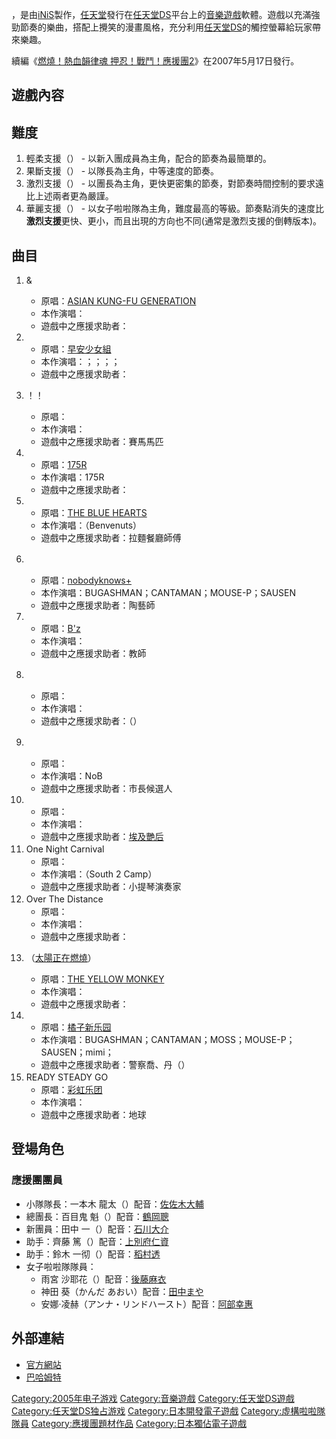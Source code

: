 {{expand|time=2014-05-06T02:09:35+00:00}}

{{noteTA
| G1=Games
}}
{{Infobox VG
| title = 押忍！戰鬥！應援團
| japanese = 押忍！闘え！応援団
| image = 
| developer = [[iNiS|iNiS]]
| publisher = [[任天堂|任天堂]]
| designer =
| engine =
| released = {{vgrelease|JP|2005年7月28日}}
| genre = [[音樂遊戲|音樂遊戲]]
| modes = [[单人游戏|单人游戏]]、[[多人游戏|多人游戏]]
| platforms = [[任天堂DS|任天堂DS]]
}}

{{vgname|押忍！戰鬥！應援團|ja=押忍！闘え！応援団}}，是由[[iNiS|iNiS]]製作，[[任天堂|任天堂]]發行在[[任天堂DS|任天堂DS]]平台上的[[音樂遊戲|音樂遊戲]]軟體。遊戲以充滿強勁節奏的樂曲，搭配上攪笑的漫畫風格，充分利用[[任天堂DS|任天堂DS]]的觸控螢幕給玩家帶來樂趣。

續編《[[燃燒！熱血韻律魂_押忍！戰鬥！應援團2|燃燒！熱血韻律魂 押忍！戰鬥！應援團2]]》在2007年5月17日發行。

== 遊戲內容 ==

== 難度 ==

# 輕柔支援（{{lang|ja|気軽に応援}}） - 以新入團成員'''{{lang|ja|田中 一}}'''為主角，配合的節奏為最簡單的。
# 果斷支援（{{lang|ja|果敢に応援}}） - 以隊長'''{{lang|ja|一本木 龍太}}'''為主角，中等速度的節奏。
# 激烈支援（{{lang|ja|激烈に応援}}） - 以團長'''{{lang|ja|百目鬼 魁}}'''為主角，更快更密集的節奏，對節奏時間控制的要求遠比上述兩者更為嚴謹。
# 華麗支援（{{lang|ja|華麗に応援}}） - 以女子啦啦隊為主角，難度最高的等級。節奏點消失的速度比'''激烈支援'''更快、更小，而且出現的方向也不同(通常是激烈支援的倒轉版本)。

==曲目==
#{{lang|ja|ループ}}&{{lang|ja|ループ}}
#*原唱：[[ASIAN_KUNG-FU_GENERATION|ASIAN KUNG-FU GENERATION]]
#*本作演唱：{{lang|ja|麻田 キョウヤ}}
#*遊戲中之應援求助者：{{lang|ja|花田 剛}}
#{{lang|ja|恋のダンスサイト}}
#*原唱：[[早安少女組|早安少女組]]
#*本作演唱：{{lang|ja|久保田 薰}}；{{lang|ja|小林 文}}；{{lang|ja|ヤジマ ユウコ}}；{{lang|ja|生天目 真里}}；{{lang|ja|岡林 曉奈}}
#*遊戲中之應援求助者：{{lang|ja|山形 幸子}}
#{{lang|ja|ガッツだぜ}}！！　　　 
#*原唱：{{lang|ja|[[ウルフルズ|ウルフルズ]]}}
#*本作演唱：{{lang|ja|竹內 浩明}}
#*遊戲中之應援求助者：賽馬馬匹
#{{lang|ja|メロディー}}
#*原唱：[[175R|175R]]
#*本作演唱：175R
#*遊戲中之應援求助者：{{lang|ja|祭田 新}}
#{{lang|ja|リンダ リンダ}}
#*原唱：[[THE_BLUE_HEARTS|THE BLUE HEARTS]]
#*本作演唱：{{lang|ja|島田 大作}}（Benvenuts）
#*遊戲中之應援求助者：拉麵餐廳師傅{{lang|ja|田中 ヤスシ}}
#{{lang|ja|ココロオドル}}　　　 　
#*原唱：[[nobodyknows+|nobodyknows+]]
#*本作演唱：BUGASHMAN；CANTAMAN；MOUSE-P；SAUSEN
#*遊戲中之應援求助者：陶藝師{{lang|ja|風林静山}}
#{{lang|ja|熱き鼓動の果て}}
#*原唱：[[B'z|B'z]]
#*本作演唱：{{lang|ja|木村 徹志}}
#*遊戲中之應援求助者：教師{{lang|ja|水谷 弘}}
#{{lang|ja|スリル}}　　　　　　　 
#*原唱：{{lang|ja|[[布袋寅泰|布袋寅泰]]}}
#*本作演唱：{{lang|ja|竹內 浩明}}
#*遊戲中之應援求助者：{{lang|ja|虎男}}（{{lang|ja|とらお}}）
#{{lang|ja|大切なもの}}　　　　 
#*原唱：{{lang|ja|[[ロードオブメジャー|ロードオブメジャー]]}}
#*本作演唱：NoB
#*遊戲中之應援求助者：市長候選人{{lang|ja|飯島 栄作}}
#{{lang|ja|狙いうち}}
#*原唱：{{lang|ja|[[山本リンダ|山本リンダ]]}}
#*本作演唱：{{lang|ja|久保田 薰}}
#*遊戲中之應援求助者：[[埃及艷后|埃及艷后]]
#One Night Carnival　 
#*原唱：{{lang|ja|[[氣志團|氣志團]]}}
#*本作演唱：{{lang|ja|今井 景}}（South 2 Camp）
#*遊戲中之應援求助者：小提琴演奏家{{lang|ja|杉山 コウジ}}
#Over The Distance　
#*原唱：{{lang|ja|[[矢井田瞳|矢井田瞳]]}}
#*本作演唱：{{lang|ja|川島 亞矢子}}
#*遊戲中之應援求助者：{{lang|ja|石田 徹}}
#{{lang|ja|太陽が燃えている}}（[[太陽正在燃燒|太陽正在燃燒]]）
#*原唱：[[THE_YELLOW_MONKEY|THE YELLOW MONKEY]]
#*本作演唱：{{lang|ja|柳迫 滿}}
#*遊戲中之應援求助者：{{lang|ja|田村 一郎}}
#{{lang|ja|上海ハニー}}
#*原唱：[[橘子新乐园|橘子新乐园]]
#*本作演唱：BUGASHMAN；CANTAMAN；MOSS；MOUSE-P；SAUSEN；mimi；{{lang|ja|アカサナジャー}}
#*遊戲中之應援求助者：警察喬、丹（{{lang|ja|ジョー＆ダン}}）
#READY STEADY GO　　　
#*原唱：[[彩虹乐团|彩虹乐团]]
#*本作演唱：{{lang|ja|木村 徹志}}
#*遊戲中之應援求助者：地球

== 登場角色 ==

=== 應援團團員 ===

* 小隊隊長：一本木 龍太（{{lang|ja|いっぽんぎ りゅうた}}）配音：[[佐佐木大輔|佐佐木大輔]]
* 總團長：百目鬼 魁（{{lang|ja|どうめき かい}}）配音：[[鶴岡聰|鶴岡聰]]
* 新團員：田中 一（{{lang|ja|たなか はじめ}}）配音：[[石川大介|石川大介]]
* 助手：齊藤 篤（{{lang|ja|さいとう あつし}}）配音：[[上別府仁資|上別府仁資]]
* 助手：鈴木 一彻（{{lang|ja|すずき てつ}}）配音：[[稻村透|稻村透]]
* 女子啦啦隊隊員：
** 雨宮 沙耶花（{{lang|ja|あめみや さやか}}）配音：[[後藤麻衣|後藤麻衣]]
** 神田 葵（かんだ あおい）配音：[[田中まや|田中まや]]
** 安娜·凌赫（アンナ・リンドハースト）配音：[[阿部幸惠|阿部幸惠]]

== 外部連結 ==

* [http://www.nintendo.co.jp/ds/aosj/ 官方網站] {{Wayback|url=http://www.nintendo.co.jp/ds/aosj/ |date=20210321051917 }}{{ja}}
* [https://web.archive.org/web/20061209213241/http://newodin.gamer.com.tw/3/8613.html 巴哈姆特]

{{DEFAULTSORT:Osu! Tatakae! Ouendan}}
[[Category:2005年电子游戏|Category:2005年电子游戏]]
[[Category:音樂遊戲|Category:音樂遊戲]]
[[Category:任天堂DS遊戲|Category:任天堂DS遊戲]]
[[Category:任天堂DS独占游戏|Category:任天堂DS独占游戏]]
[[Category:日本開發電子遊戲|Category:日本開發電子遊戲]]
[[Category:虛構啦啦隊隊員|Category:虛構啦啦隊隊員]]
[[Category:應援團題材作品|Category:應援團題材作品]]
[[Category:日本獨佔電子遊戲|Category:日本獨佔電子遊戲]]
